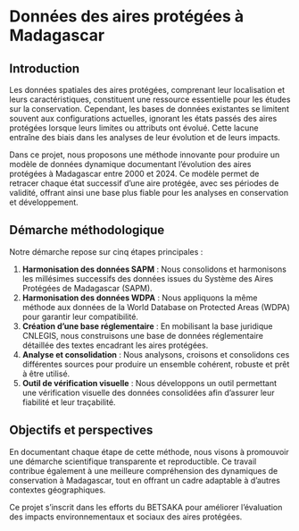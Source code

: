 # Données des aires protégées à Madagascar

## Introduction

Les données spatiales des aires protégées, comprenant leur localisation et leurs caractéristiques, constituent une ressource essentielle pour les études sur la conservation. Cependant, les bases de données existantes se limitent souvent aux configurations actuelles, ignorant les états passés des aires protégées lorsque leurs limites ou attributs ont évolué. Cette lacune entraîne des biais dans les analyses de leur évolution et de leurs impacts.

Dans ce projet, nous proposons une méthode innovante pour produire un modèle de données dynamique documentant l’évolution des aires protégées à Madagascar entre 2000 et 2024. Ce modèle permet de retracer chaque état successif d’une aire protégée, avec ses périodes de validité, offrant ainsi une base plus fiable pour les analyses en conservation et développement.

## Démarche méthodologique

Notre démarche repose sur cinq étapes principales :

1. **Harmonisation des données SAPM** : Nous consolidons et harmonisons les millésimes successifs des données issues du Système des Aires Protégées de Madagascar (SAPM).
2. **Harmonisation des données WDPA** : Nous appliquons la même méthode aux données de la World Database on Protected Areas (WDPA) pour garantir leur compatibilité.
3. **Création d'une base réglementaire** : En mobilisant la base juridique CNLEGIS, nous construisons une base de données réglementaire détaillée des textes encadrant les aires protégées.
4. **Analyse et consolidation** : Nous analysons, croisons et consolidons ces différentes sources pour produire un ensemble cohérent, robuste et prêt à être utilisé.
5. **Outil de vérification visuelle** : Nous développons un outil permettant une vérification visuelle des données consolidées afin d’assurer leur fiabilité et leur traçabilité.

## Objectifs et perspectives

En documentant chaque étape de cette méthode, nous visons à promouvoir une démarche scientifique transparente et reproductible. Ce travail contribue également à une meilleure compréhension des dynamiques de conservation à Madagascar, tout en offrant un cadre adaptable à d'autres contextes géographiques. 

Ce projet s’inscrit dans les efforts du BETSAKA pour améliorer l’évaluation des impacts environnementaux et sociaux des aires protégées.
